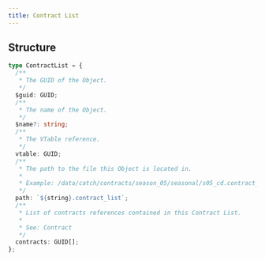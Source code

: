 ```yaml
---
title: Contract List
---
```



<InternalsWarningAside />
<WorkInProgressAside />

## Structure

<VJsonHintAside />

```typescript
type ContractList = {
  /**
   * The GUID of the Object.
   */
  $guid: GUID;
  /**
   * The name of the Object.
   */
  $name?: string;
  /**
   * The VTable reference.
   */
  vtable: GUID;
  /**
   * The path to the file this Object is located in.
   *
   * Example: /data/catch/contracts/season_05/seasonal/s05_cd.contract_list
   */
  path: `${string}.contract_list`;
  /**
   * List of contracts references contained in this Contract List.
   *
   * See: Contract
   */
  contracts: GUID[];
};
```

